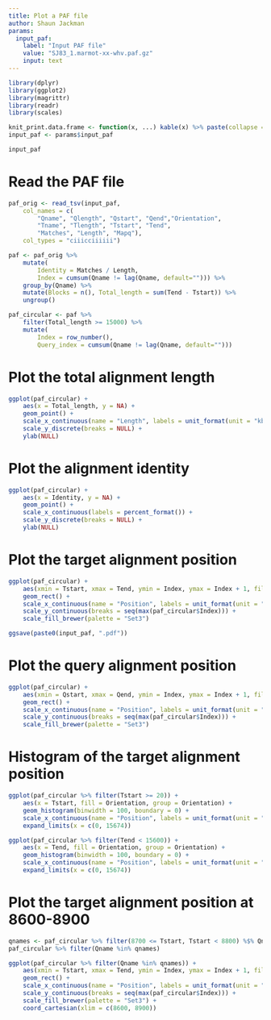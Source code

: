```yaml
---
title: Plot a PAF file
author: Shaun Jackman
params:
  input_paf:
    label: "Input PAF file"
    value: "SJ83_1.marmot-xx-whv.paf.gz"
    input: text
---
```


```r
library(dplyr)
library(ggplot2)
library(magrittr)
library(readr)
library(scales)

knit_print.data.frame <- function(x, ...) kable(x) %>% paste(collapse = "\n") %>% asis_output
input_paf <- params$input_paf

input_paf
```

# Read the PAF file
```r
paf_orig <- read_tsv(input_paf,
	col_names = c(
		"Qname", "Qlength", "Qstart", "Qend","Orientation",
		"Tname", "Tlength", "Tstart", "Tend",
		"Matches", "Length", "Mapq"),
	col_types = "ciiicciiiiii")

paf <- paf_orig %>%
	mutate(
		Identity = Matches / Length,
		Index = cumsum(Qname != lag(Qname, default=""))) %>%
	group_by(Qname) %>%
	mutate(Blocks = n(), Total_length = sum(Tend - Tstart)) %>%
	ungroup()

paf_circular <- paf %>%
	filter(Total_length >= 15000) %>%
	mutate(
		Index = row_number(),
		Query_index = cumsum(Qname != lag(Qname, default="")))
```


# Plot the total alignment length
```r
ggplot(paf_circular) +
	aes(x = Total_length, y = NA) +
	geom_point() +
	scale_x_continuous(name = "Length", labels = unit_format(unit = "kbp", scale = 1e-3)) +
	scale_y_discrete(breaks = NULL) +
	ylab(NULL)
```

# Plot the alignment identity
```r
ggplot(paf_circular) +
	aes(x = Identity, y = NA) +
	geom_point() +
	scale_x_continuous(labels = percent_format()) +
	scale_y_discrete(breaks = NULL) +
	ylab(NULL)
```

# Plot the target alignment position
```r
ggplot(paf_circular) +
	aes(xmin = Tstart, xmax = Tend, ymin = Index, ymax = Index + 1, fill = Qname) +
	geom_rect() +
	scale_x_continuous(name = "Position", labels = unit_format(unit = "kbp", scale = 1e-3)) +
	scale_y_continuous(breaks = seq(max(paf_circular$Index))) +
	scale_fill_brewer(palette = "Set3")
```

```r
ggsave(paste0(input_paf, ".pdf"))
```

# Plot the query alignment position
```r
ggplot(paf_circular) +
	aes(xmin = Qstart, xmax = Qend, ymin = Index, ymax = Index + 1, fill = Tname, colour=Qname) +
	geom_rect() +
	scale_x_continuous(name = "Position", labels = unit_format(unit = "kbp", scale = 1e-3)) +
	scale_y_continuous(breaks = seq(max(paf_circular$Index))) +
	scale_fill_brewer(palette = "Set3")
```

# Histogram of the target alignment position
```r
ggplot(paf_circular %>% filter(Tstart >= 20)) +
	aes(x = Tstart, fill = Orientation, group = Orientation) +
	geom_histogram(binwidth = 100, boundary = 0) +
	scale_x_continuous(name = "Position", labels = unit_format(unit = "kbp", scale = 1e-3)) +
	expand_limits(x = c(0, 15674))

ggplot(paf_circular %>% filter(Tend < 15600)) +
	aes(x = Tend, fill = Orientation, group = Orientation) +
	geom_histogram(binwidth = 100, boundary = 0) +
	scale_x_continuous(name = "Position", labels = unit_format(unit = "kbp", scale = 1e-3)) +
	expand_limits(x = c(0, 15674))
```

# Plot the target alignment position at 8600-8900
```r
qnames <- paf_circular %>% filter(8700 <= Tstart, Tstart < 8800) %$% Qname
paf_circular %>% filter(Qname %in% qnames)

ggplot(paf_circular %>% filter(Qname %in% qnames)) +
	aes(xmin = Tstart, xmax = Tend, ymin = Index, ymax = Index + 1, fill = Qname) +
	geom_rect() +
	scale_x_continuous(name = "Position", labels = unit_format(unit = "kbp", scale = 1e-3)) +
	scale_y_continuous(breaks = seq(max(paf_circular$Index))) +
	scale_fill_brewer(palette = "Set3") +
	coord_cartesian(xlim = c(8600, 8900))
```
